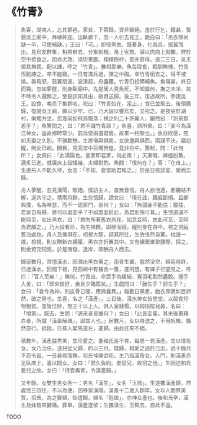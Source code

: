 # 《竹青》

> 魚客，湖南人，忘其郡邑。家貧，下第歸，資斧斷絕。羞於行乞，餓甚，暫憩吳王廟中，拜禱神座。出臥廊下，忽一人引去見王，跪白曰：「黑衣隊尚缺一卒，可使補缺。」王曰：「可。」即授黑衣。既著身，化為烏，振翼而出。見烏友群集，相將俱去，分集帆檣。舟上客旅，爭以肉向上拋擲。群於空中接食之。因亦尤效，須臾果腹。翔棲樹杪，意亦甚得。逾二三日，吳王憐其無偶，配以雌，呼之「竹青」。雅相愛樂。魚每取食，輒馴無機，竹青恆勸諫之，卒不能聽。一日有滿兵過，彈之中胸。幸竹青銜去之，得不被擒。群烏怒，鼓翼扇波，波湧起，舟盡覆。竹青仍投餌哺魚。魚傷甚，終日而斃。忽如夢醒，則身臥廟中。先是居人見魚死，不知誰何，撫之未冷，故不時令人邏察之。至是訊知其由，斂資送歸。後三年，復過故所，參謁吳王。設食，喚烏下集群啖，祝曰：「竹青如在，當止。」食已並飛去。後領薦歸，復謁吳王廟，薦以少牢。已，乃大設以饗烏友，又祝之。是夜宿於湖村，秉燭方坐，忽幾前如飛鳥飄落；視之則二十許麗人，囅然曰：「別來無恙乎？」魚驚問之，曰：「君不識竹青耶？」魚喜，詰所來。曰：「妾今為漢江神女，返故鄉時常少。前烏使兩道君情，故來一相聚也。」魚益欣感，宛如夫妻之久別，不勝歡戀。生將偕與俱南，女欲邀與俱西，兩謀不決。寢初醒，則女已起。開目，見高堂中巨燭熒煌，竟非舟中。驚起，問：「此何所？」女笑曰：「此漢陽也。妾家即君家，何必南！」天漸曉，婢媼紛集，酒炙已進。就廣床上設矮幾，夫婦對酌。魚問：「僕何在？」答：「在舟上。」生慮舟人不能久待，女言：「不妨，妾當助君報之。」於是日夜談宴，樂而忘歸。
>
> 舟人夢醒，忽見漢陽，駭絕。僕訪主人，杳無音信。舟人欲他適，而纜結不解，遂共守之。積兩月餘，生忽憶歸，謂女曰：「僕在此，親戚斷絕。且卿與僕，名為琴瑟，而不一認家門，奈何？」女曰：「無論妾不能往；縱往，君家自有婦，將何以處妾乎？不如置妾於此，為君別院可耳。」生恨道遠不能時至，女出黑衣，曰：「君向所著舊衣尚在。如念妾時，衣此可至，至時為君解之，」乃大設肴珍，為生祖餞。即醉而寢，醒則身在舟中，視之洞庭舊泊處也。舟人及僕俱在，相視大駭，詰其所往，生故悵然自驚。枕邊一襆，檢視，則女贈新衣襪履，黑衣亦折置其中。又有繡橐維縶腰際，探之，則金資充牣焉。於是南發，達岸，厚酬舟人而去。
>
> 歸家數月，苦憶漢水，因潛出黑衣著之，兩脅生翼，翕然凌空，經兩時許，已達漢水。回翔下視，見孤嶼中有樓舍一簇，遂飛墮。有婢子已望見之，呼曰：「官人至矣！」無何，竹青出，命眾手為緩結，覺羽毛劃然盡脫。握手入舍，曰：「郎來恰好，妾旦夕臨蓐矣。」生戲問曰：「胎生乎？卵生乎？」女曰：「妾今為神，則皮骨已硬，應與曩異。」越數日果產，胎衣厚裹如巨卵然，破之男也。生喜，名之「漢產」。三日後，漢水神女皆登堂，以服食珍物相賀。並皆佳妙，無三十以上人。俱入室就榻，以拇指按兒鼻，名曰：「增壽」。既去，生問：「適來者皆誰何？」女曰：「此皆妾輩。其末後著藉白者，所謂『漢皋解珮』，即其人也。」居數月，女以舟送之，不用帆楫，飄然自行。抵陸，已有人縶馬道左，遂歸。由此往來不絕。
>
> 積數年，漢產益秀美，生珍愛之。妻和氏苦不育，每思一見漢產。生以情告女。女乃治任，送兒從父歸，約以三月。既歸，和愛之過於己出，過十餘月不忍令返。一日暴病而殤，和氏悼痛欲死。生乃詣漢告女。入門，則漢產赤足臥床上，喜以問女。女曰：「君久負約。妾思兒，故招之也。」生因述和氏愛兒之故。女曰：「待妾再育，令漢產歸。」
>
> 又年餘，女雙生男女各一：男名「漢生」，女名「玉珮」。生遂攜漢產歸，然歲恆三四往，不以為便，因移家漢陽。漢產十二歲入郡庠。女以人間無美質，招去，為之娶婦，始遣歸。婦名「卮娘」，亦神女產也。後和氏卒，漢生及妹皆來擗踴。葬畢，漢產遂留；生攜漢生、玉珮去，自此不返。

TODO
